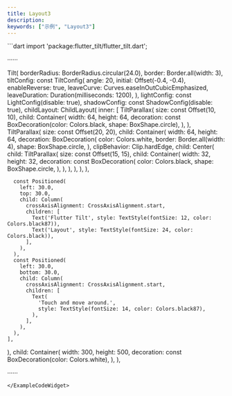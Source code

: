 ```yaml
---
title: Layout3
description:
keywords: ["示例", "Layout3"]
---
```


<ExampleCodeWidget name="Layout3Demo" height={1150}>
```dart
import 'package:flutter_tilt/flutter_tilt.dart';

······

Tilt(
  borderRadius: BorderRadius.circular(24.0),
  border: Border.all(width: 3),
  tiltConfig: const TiltConfig(
    angle: 20,
    initial: Offset(-0.4, -0.4),
    enableReverse: true,
    leaveCurve: Curves.easeInOutCubicEmphasized,
    leaveDuration: Duration(milliseconds: 1200),
  ),
  lightConfig: const LightConfig(disable: true),
  shadowConfig: const ShadowConfig(disable: true),
  childLayout: ChildLayout(
    inner: [
      TiltParallax(
        size: const Offset(10, 10),
        child: Container(
          width: 64,
          height: 64,
          decoration: const BoxDecoration(color: Colors.black, shape: BoxShape.circle),
        ),
      ),
      TiltParallax(
        size: const Offset(20, 20),
        child: Container(
          width: 64,
          height: 64,
          decoration: BoxDecoration(
            color: Colors.white,
            border: Border.all(width: 4),
            shape: BoxShape.circle,
          ),
          clipBehavior: Clip.hardEdge,
          child: Center(
            child: TiltParallax(
              size: const Offset(15, 15),
              child: Container(
                width: 32,
                height: 32,
                decoration: const BoxDecoration(
                  color: Colors.black,
                  shape: BoxShape.circle,
                ),
              ),
            ),
          ),
        ),
      ),

      const Positioned(
        left: 30.0,
        top: 30.0,
        child: Column(
          crossAxisAlignment: CrossAxisAlignment.start,
          children: [
            Text('Flutter Tilt', style: TextStyle(fontSize: 12, color: Colors.black87)),
            Text('Layout', style: TextStyle(fontSize: 24, color: Colors.black)),
          ],
        ),
      ),
      const Positioned(
        left: 30.0,
        bottom: 30.0,
        child: Column(
          crossAxisAlignment: CrossAxisAlignment.start,
          children: [
            Text(
              'Touch and move around.',
              style: TextStyle(fontSize: 14, color: Colors.black87),
            ),
          ],
        ),
      ),
    ],
  ),
  child: Container(
    width: 300,
    height: 500,
    decoration: const BoxDecoration(color: Colors.white),
  ),
),

······
```
</ExampleCodeWidget>
